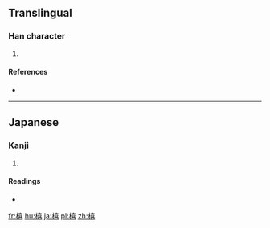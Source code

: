 ==Translingual==

===Han character===
{{Han char|rn=75|rad=木|as=12|sn=16|four=|canj=木土口口 (DGRR)}}

# {{defn|Han|sort=木12}}

====References====
* {{Han ref|kx=0555.311|dkj=15623|hdz=21287.041|uh=6A72|ud=27250}}

----

==Japanese==

===Kanji===
{{ja-kanji|grade=|rs=木12}}

# {{defn|lang=ja|sort=木12}}

====Readings====
* {{ja-readings|on=|kun=[[ずさ]] (zusa)}}

[[fr:橲]]
[[hu:橲]]
[[ja:橲]]
[[pl:橲]]
[[zh:橲]]